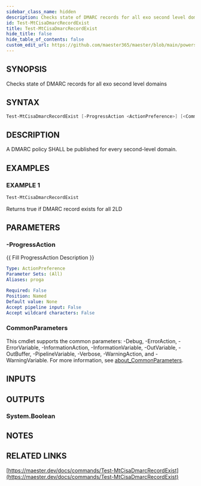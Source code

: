 ```yaml
---
sidebar_class_name: hidden
description: Checks state of DMARC records for all exo second level domains
id: Test-MtCisaDmarcRecordExist
title: Test-MtCisaDmarcRecordExist
hide_title: false
hide_table_of_contents: false
custom_edit_url: https://github.com/maester365/maester/blob/main/powershell/public/Test-MtCisaDmarcRecordExist.ps1
---
```


## SYNOPSIS

Checks state of DMARC records for all exo second level domains

## SYNTAX

```powershell
Test-MtCisaDmarcRecordExist [-ProgressAction <ActionPreference>] [<CommonParameters>]
```

## DESCRIPTION

A DMARC policy SHALL be published for every second-level domain.

## EXAMPLES

### EXAMPLE 1

```powershell
Test-MtCisaDmarcRecordExist
```

Returns true if DMARC record exists for all 2LD

## PARAMETERS

### -ProgressAction

\{\{ Fill ProgressAction Description \}\}

```yaml
Type: ActionPreference
Parameter Sets: (All)
Aliases: proga

Required: False
Position: Named
Default value: None
Accept pipeline input: False
Accept wildcard characters: False
```

### CommonParameters

This cmdlet supports the common parameters: -Debug, -ErrorAction, -ErrorVariable, -InformationAction, -InformationVariable, -OutVariable, -OutBuffer, -PipelineVariable, -Verbose, -WarningAction, and -WarningVariable. For more information, see [about_CommonParameters](http://go.microsoft.com/fwlink/?LinkID=113216).

## INPUTS

## OUTPUTS

### System.Boolean

## NOTES

## RELATED LINKS

[https://maester.dev/docs/commands/Test-MtCisaDmarcRecordExist](https://maester.dev/docs/commands/Test-MtCisaDmarcRecordExist)
